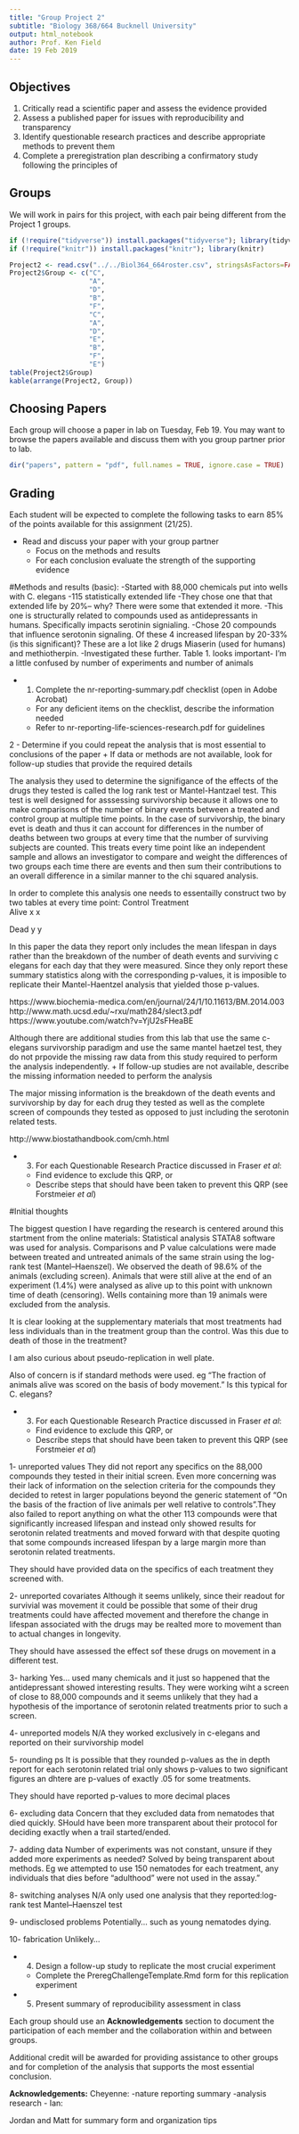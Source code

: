```yaml
---
title: "Group Project 2"
subtitle: "Biology 368/664 Bucknell University"
output: html_notebook
author: Prof. Ken Field
date: 19 Feb 2019
---
```


## Objectives

1. Critically read a scientific paper and assess the evidence provided
2. Assess a published paper for issues with reproducibility and transparency
3. Identify questionable research practices and describe appropriate methods to prevent them
4. Complete a preregistration plan describing a confirmatory study following the principles of 

## Groups

We will work in pairs for this project, with each pair being different from the Project 1 groups.

```r
if (!require("tidyverse")) install.packages("tidyverse"); library(tidyverse)
if (!require("knitr")) install.packages("knitr"); library(knitr)
```

```r
Project2 <- read.csv("../../Biol364_664roster.csv", stringsAsFactors=FALSE)
Project2$Group <- c("C",
                    "A",
                    "D",
                    "B",
                    "F",
                    "C",
                    "A",
                    "D",
                    "E",
                    "B",
                    "F",
                    "E")
table(Project2$Group)
kable(arrange(Project2, Group))
```

## Choosing Papers

Each group will choose a paper in lab on Tuesday, Feb 19. You may want to browse the papers available and discuss them with you group partner prior to lab.

```r
dir("papers", pattern = "pdf", full.names = TRUE, ignore.case = TRUE)
```

## Grading

Each student will be expected to complete the following tasks to earn 85% of the points available for this assignment (21/25).

- Read and discuss your paper with your group partner
  + Focus on the methods and results
  + For each conclusion evaluate the strength of the supporting evidence

#Methods and results (basic):
-Started with 88,000 chemicals put into wells with C. elegans
-115 statistically extended life 
-They chose one that that extended life by 20%-- why? There were some that extended it more. -This one is structurally related to compounds used as antidepressants in humans. Specifically impacts serotinin signialing.
-Chose 20 compounds that influence serotonin signaling. Of these 4 increased lifespan by 20-33%(is this significant)? These are a lot like 2 drugs Miaserin (used for humans) and methiotherpin. 
-Investigated these further. 
Table 1. looks important- I'm a little confused by number of experiments and number of animals 
  
  
- 1) Complete the nr-reporting-summary.pdf checklist (open in Adobe Acrobat) 
  + For any deficient items on the checklist, describe the information needed
  + Refer to nr-reporting-life-sciences-research.pdf for guidelines
  
  
2 - Determine if you could repeat the analysis that is most essential to conclusions of the paper
  + If data or methods are not available, look for follow-up studies that provide the required details
  
The analysis they used to determine the signifigance of the effects of the drugs they tested is called the log rank test or Mantel-Hantzael test. This test is well designed for asssessing survivorship because it allows one to make comparisons of the number of binary events between a treated and control group at multiple time points. In the case of survivorship, the binary evet is death and thus it can account for differences in the number of deaths between two groups at every time that the number of surviving subjects are counted. This treats every time point like an independent sample and allows an  investigator to compare and weight the differences of two groups each time there are events and then sum their contributions to an overall difference in a similar manner to the chi squared analysis. 

In order to complete this analysis one needs to essentailly construct two by two tables at every time point:
       Control   Treatment   
Alive    x           x

Dead     y           y

In this paper the data they report only includes the mean lifespan in days rather than the breakdown of the number of death events and surviving c elegans for each day that they were measured. Since they only report these summary statistics along with the corresponding p-values, it is imposible to replicate their Mantel-Haentzel analysis that yielded those p-values.

https://www.biochemia-medica.com/en/journal/24/1/10.11613/BM.2014.003
http://www.math.ucsd.edu/~rxu/math284/slect3.pdf
https://www.youtube.com/watch?v=YjU2sFHeaBE

Although there are additional studies from this lab that use the same c-elegans survivorship paradigm and use the same mantel haetzel test, they do not prpovide the missing raw data from this study required to perform the analysis independently. 
  + If follow-up studies are not available, describe the missing information needed to perform the analysis

The major missing information is the breakdown of the death events and survivorship by day for each drug they tested as well as the complete screen of compounds they tested as opposed to just including the serotonin related tests. 

http://www.biostathandbook.com/cmh.html
   
  
- 3) For each Questionable Research Practice discussed in Fraser *et al*:
  + Find evidence to exclude this QRP, or
  + Describe steps that should have been taken to prevent this QRP (see Forstmeier *et al*)
  
  
#Initial thoughts

The biggest question I have regarding the research is centered around this startment from the online materials: 
Statistical analysis
STATA8 software was used for analysis. Comparisons and P value calculations were made between treated and untreated animals of the same strain using the log-rank test (Mantel–Haenszel). We observed the death of 98.6% of the animals (excluding screen). Animals that were still alive at the end of an experiment (1.4%) were analysed as alive up to this point with unknown time of death (censoring). Wells containing more than 19 animals were excluded from the analysis.

It is clear looking at the supplementary materials that most treatments had less individuals than in the treatment group than the control. Was this due to death of those in the treatment?

I am also curious about pseudo-replication in well plate. 

Also of concern is if standard methods were used.
eg  "The fraction of animals alive was scored on the basis of body movement." Is this typical for C. elegans?


- 3) For each Questionable Research Practice discussed in Fraser *et al*:
  + Find evidence to exclude this QRP, or
  + Describe steps that should have been taken to prevent this QRP (see Forstmeier *et al*)

1- unreported values
They did not report any specifics on the 88,000 compounds they tested in their initial screen. Even more concerning was their lack of information on the selection criteria for the compounds they decided to retest in larger populations beyond the generic statement of "On the basis of the fraction of live animals per well relative to controls".They also failed to report anything on what the other 113 compounds were that significantly increased lifespan and instead only showed results for serotonin related treatments and moved forward with that despite quoting that some compounds increased lifespan by a large margin more than serotonin related treatments.

They should have provided data on the specifics of each treatment they screened with. 

2- unreported covariates
Although it seems unlikely, since their readout for survivial was movement it could be possible that some of their drug treatments could have affected movement and therefore the change in lifespan associated with the drugs may be realted more to movement than to actual changes in longevity. 

They should have assessed the effect sof these drugs on movement in a different test. 

3- harking
Yes... used many chemicals and it just so happened that the antidepressant showed interesting results. They were working wiht a screen of close to 88,000 compounds and it seems unlikely that they had a hypothesis of the importance of serotonin related treatments prior to such a screen. 


4- unreported models
N/A they worked exclusively in c-elegans and reported on their survivorship model

5- rounding ps
It is possible that they rounded p-values as the in depth report for each serotonin related trial only shows p-values to two significant figures an dhtere are p-values of exactly .05 for some treatments. 

They should have reported p-values to more decimal places

6- excluding data
Concern that they excluded data from nematodes that died quickly. SHould have been more transparent about their protocol for deciding exactly when a trail started/ended. 

7- adding data
Number of experiments was not constant, unsure if they added more experiments as needed? Solved by being transparent about methods. Eg we attempted to use 150 nematodes for each treatment, any individuals that dies before "adulthood" were not used in the assay."

8- switching analyses
N/A only used one analysis that they reported:log-rank test Mantel–Haenszel test

9- undisclosed problems
Potentially... such as young nematodes dying. 

 
10- fabrication
Unlikely...


- 4) Design a follow-up study to replicate the most crucial experiment
  + Complete the PreregChallengeTemplate.Rmd form for this replication experiment
  
- 5) Present summary of reproducibility assessment in class

Each group should use an **Acknowledgements** section to document the participation of each member and the collaboration within and between groups.

Additional credit will be awarded for providing assistance to other groups and for completion of the analysis that supports the most essential conclusion.

**Acknowledgements:** 
Cheyenne:
-nature reporting summary
-analysis research
-
Ian: 

Jordan and Matt for summary form and organization tips
